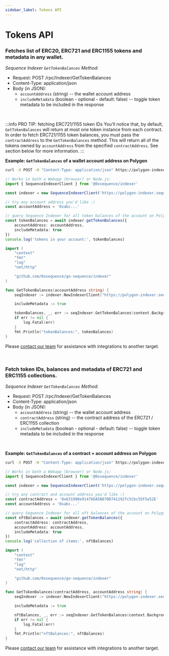 ```yaml
---
sidebar_label: Tokens API
---
```




# Tokens API

### Fetches list of ERC20, ERC721 and ERC1155 tokens and metadata in any wallet.

*Sequence Indexer `GetTokenBalances` Method:*

* Request: POST /rpc/Indexer/GetTokenBalances
* Content-Type: application/json
* Body (in JSON):
  * `accountAddress` (string) -- the wallet account address
  * `includeMetadata` (boolean - optional - default: false) -- toggle token metadata to be included in the response

<br />

:::info PRO TIP: fetching ERC721/1155 token IDs
You'll notice that, by default, `GetTokenBalances` will return at most one token instance from each contract.
In order to fetch ERC721/1155 token balances, you must pass the `contractAddress` to the `GetTokenBalances` method. 
This will return all of the tokens owned by `accountAddress` from the specified `contractAddress`.
See section below for more information.
:::

**Example: `GetTokenBalances` of a wallet account address on Polygon**

<Tabs>
<TabItem value="curl" label="curl">

```bash class=wrap
curl -X POST -H "Content-Type: application/json" https://polygon-indexer.sequence.app/rpc/Indexer/GetTokenBalances -d '{ "accountAddress": "0x8e3E38fe7367dd3b52D1e281E4e8400447C8d8B9", "includeMetadata": true }'
```

</TabItem>
<TabItem value="js" label="Javascript / Typescript">

```ts
// Works in both a Webapp (browser) or Node.js:
import { SequenceIndexerClient } from '@0xsequence/indexer'

const indexer = new SequenceIndexerClient('https://polygon-indexer.sequence.app')

// try any account address you'd like :)
const accountAddress = '0xabc...'

// query Sequence Indexer for all token balances of the account on Polygon
const tokenBalances = await indexer.getTokenBalances({
	accountAddress: accountAddress,
	includeMetadata: true
})
console.log('tokens in your account:', tokenBalances)
```

</TabItem>
<TabItem value="golang" label="Go">

```go
import (
	"context"
	"fmt"
	"log"
	"net/http"

	"github.com/0xsequence/go-sequence/indexer"
)

func GetTokenBalances(accountAddress string) {
	seqIndexer := indexer.NewIndexerClient("https://polygon-indexer.sequence.app", http.DefaultClient)

	includeMetadata := true

	tokenBalances, _, err := seqIndexer.GetTokenBalances(context.Background(), &accountAddress, nil, &includeMetadata, nil)
	if err != nil {
		log.Fatal(err)
	}
	fmt.Println("tokenBalances:", tokenBalances)
}
```

</TabItem>
<TabItem value="other" label="Other">

Please [contact our team](/support) for assistance with integrations to another target.

</TabItem>
</Tabs>

<br />



### Fetch token IDs, balances and metadata of ERC721 and ERC1155 collections.

*Sequence Indexer `GetTokenBalances` Method:*

* Request: POST /rpc/Indexer/GetTokenBalances
* Content-Type: application/json
* Body (in JSON):
  * `accountAddress` (string) -- the wallet account address
  * `contractAddress` (string) -- the contract address of the ERC721 / ERC1155 collection
  * `includeMetadata` (boolean - optional - default: false) -- toggle token metadata to be included in the response

<br />

**Example: `GetTokenBalances` of a contract + account address on Polygon**

<Tabs>
<TabItem value="curl" label="curl">

```bash class=wrap
curl -X POST -H "Content-Type: application/json" https://polygon-indexer.sequence.app/rpc/Indexer/GetTokenBalances -d '{ "contractAddress": "0x631998e91476DA5B870D741192fc5Cbc55F5a52E", "accountAddress": "0x8e3E38fe7367dd3b52D1e281E4e8400447C8d8B9", "includeMetadata": true }'
```

</TabItem>
<TabItem value="js" label="Javascript / Typescript">

```ts
// Works in both a Webapp (browser) or Node.js:
import { SequenceIndexerClient } from '@0xsequence/indexer'

const indexer = new SequenceIndexerClient('https://polygon-indexer.sequence.app')

// try any contract and account address you'd like :)
const contractAddress = '0x631998e91476DA5B870D741192fc5Cbc55F5a52E'
const accountAddress = '0xabc...'

// query Sequence Indexer for all nft balances of the account on Polygon
const nftBalances = await indexer.getTokenBalances({
	contractAddress: contractAddress,
	accountAddress: accountAddress,
	includeMetadata: true
})
console.log('collection of items:', nftBalances)
```

</TabItem>
<TabItem value="golang" label="Go">

```go
import (
	"context"
	"fmt"
	"log"
	"net/http"

	"github.com/0xsequence/go-sequence/indexer"
)

func GetTokenBalances(contractAddress, accountAddress string) {
	seqIndexer := indexer.NewIndexerClient("https://polygon-indexer.sequence.app", http.DefaultClient)

	includeMetadata := true

	nftBalances, _, err := seqIndexer.GetTokenBalances(context.Background(), &accountAddress, &contractAddress, &includeMetadata, nil)
	if err != nil {
		log.Fatal(err)
	}
	fmt.Println("nftBalances:", nftBalances)
}
```

</TabItem>
<TabItem value="other" label="Other">

Please [contact our team](/support) for assistance with integrations to another target.

</TabItem>
</Tabs>
